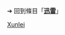 {{LSR
|article = 迅雷
|latest_release_version = 10.1.28.676
|latest_release_date = {{Start date and age|2020|01|02}}<ref>{{Cite web|title=迅雷X 10.1.28.676正式版发布！|url=http://bbs.xunlei.com/circles/1/posts/12542?entrypage=community_page&entry=community_list|accessdate=2020-02-04|author=|date=|format=|publisher=迅雷X|language=}}</ref>
}}<noinclude>

➔ 回到條目「'''[[迅雷]]'''」

[[Category:最新稳定版模板|Xunlei]]
</noinclude>
